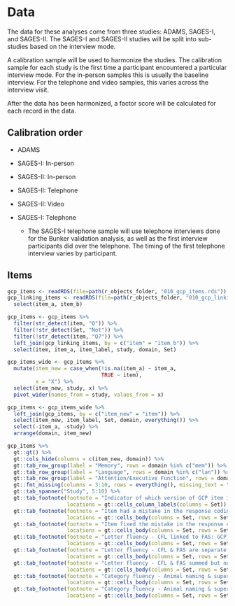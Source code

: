 

# Data

The data for these analyses come from three studies: ADAMS, SAGES-I, and SAGES-II.  The SAGES-I and SAGES-II studies will be split into sub-studies based on the interview mode. 

A calibration sample will be used to harmonize the studies. The calibration sample for each study is the first time a participant encountered a particular interview mode.  For the in-person samples this is usually the baseline interview. For the telephone and video samples, this varies across the interview visit. 

After the data has been harmonized, a factor score will be calculated for each record in the data.

## Calibration order

  - ADAMS
  
  - SAGES-I: In-person
  
  - SAGES-II: In-person
  
  - SAGES-II: Telephone
  
  - SAGES-II: Video
  
  - SAGES-I: Telephone
  
    +   The SAGES-I telephone sample will use telephone interviews done for the Bunker validation analysis, as well as the first  interview participants did over the telephone.  The timing of the first telephone interview varies by participant.


## Items


```r
gcp_items <- readRDS(file=path(r_objects_folder, "010_gcp_items.rds"))
gcp_linking_items <- readRDS(file=path(r_objects_folder, "010_gcp_linking_items.rds")) %>%
  select(item_a, item_b)

gcp_items <- gcp_items %>%
  filter(str_detect(item, "Q")) %>%
  filter(!str_detect(Set, "Not")) %>%
  filter(!str_detect(item, "Q7")) %>%
  left_join(gcp_linking_items, by = c("item" = "item_b")) %>%
  select(item, item_a, item_label, study, domain, Set)

gcp_items_wide <- gcp_items %>%
  mutate(item_new = case_when(!is.na(item_a) ~ item_a,
                              TRUE ~ item),
         x = "X") %>%
  select(item_new, study, x) %>%
  pivot_wider(names_from = study, values_from = x)

gcp_items <- gcp_items_wide %>%
  left_join(gcp_items, by = c("item_new" = "item")) %>%
  select(item_new, item_label, Set, domain, everything()) %>%
  select(-item_a, -study) %>%
  arrange(domain, item_new)

gcp_items %>%
  gt::gt() %>%
  gt::cols_hide(columns = c(item_new, domain)) %>%
  gt::tab_row_group(label = "Memory", rows = domain %in% c("mem")) %>%
  gt::tab_row_group(label = "Language", rows = domain %in% c("lan")) %>%
  gt::tab_row_group(label = "Attention/Executive Function", rows = domain %in% c("att", "ef")) %>%
  gt::fmt_missing(columns = 3:10, rows = everything(), missing_text = "") %>%
  gt::tab_spanner("Study", 5:10) %>%
  gt::tab_footnote(footnote = "Indicator of which version of GCP item is used in",
                   locations = gt::cells_column_labels(columns = Set)) %>%
  gt::tab_footnote(footnote = "Item had a mistake in the response coding: GCP_v1",
                   locations = gt::cells_body(columns = Set, rows = Set == "GCP-alt-1a")) %>%
  gt::tab_footnote(footnote = "Item fixed the mistake in the response coding: GCP_v2a, GCP_v2b, GCP_v2c",
                   locations = gt::cells_body(columns = Set, rows = Set == "GCP-alt-1b")) %>%
  gt::tab_footnote(footnote = "Letter fluency - CFL linked to FAS: GCP_v1",
                   locations = gt::cells_body(columns = Set, rows = Set == "GCP-alt-2a")) %>%
  gt::tab_footnote(footnote = "Letter fluency - CFL & FAS are separate items, F items linked: GCP_v2b",
                   locations = gt::cells_body(columns = Set, rows = Set == "GCP-alt-2b")) %>%
  gt::tab_footnote(footnote = "Letter fluency - CFL & FAS summed but not linked: GCP_v2c",
                   locations = gt::cells_body(columns = Set, rows = Set == "GCP-alt-2c")) %>%
  gt::tab_footnote(footnote = "Category fluency - Animal naming & supermarket naming are linked: GCP_v1",
                   locations = gt::cells_body(columns = Set, rows = Set == "GCP-alt-3a")) %>%
  gt::tab_footnote(footnote = "Category fluency - Animal naming & supermarket naming are not linked: GCP_v2c",
                   locations = gt::cells_body(columns = Set, rows = Set == "GCP-alt-3b"))

```
